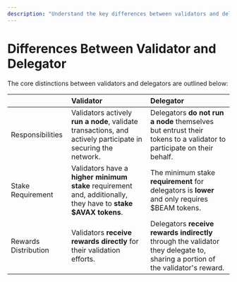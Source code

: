 ```yaml
---
description: "Understand the key differences between validators and delegators in network participation and staking."
---
```


# Differences Between Validator and Delegator

The core distinctions between validators and delegators are outlined below:

|                      | Validator                                                                                                     | Delegator                                                                                                                      |
| :------------------- | :------------------------------------------------------------------------------------------------------------ | :----------------------------------------------------------------------------------------------------------------------------- |
| Responsibilities     | Validators actively **run a node**, validate transactions, and actively participate in securing the network.  | Delegators **do not run a node** themselves but entrust their tokens to a validator to participate on their behalf.            |
| Stake Requirement    | Validators have a **higher minimum stake** requirement and, additionally, they have to **stake $AVAX tokens**. | The minimum stake **requirement** for delegators is **lower** and only requires $BEAM tokens.                                   |
| Rewards Distribution | Validators **receive rewards directly** for their validation efforts.                                         | Delegators **receive rewards indirectly** through the validator they delegate to, sharing a portion of the validator's reward. |
